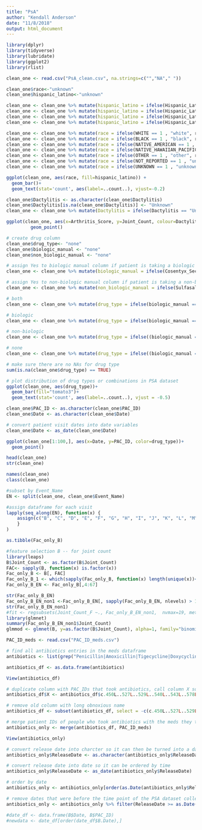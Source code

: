 ```yaml
---
title: "PsA"
author: "Kendall Anderson"
date: "11/8/2018"
output: html_document
---
```


```r
library(dplyr)
library(tidyverse)
library(lubridate)
library(ggplot2)
library(rlist)
```

```r
clean_one <- read.csv("PsA_clean.csv", na.strings=c("","NA"," "))
```

```r
clean_one$race<-"unknown"
clean_one$hispanic_latino<-"unknown"
```

```r
clean_one <- clean_one %>% mutate(hispanic_latino = ifelse(Hispanic_Latino_Yes == 1 , "yes", hispanic_latino))
clean_one <- clean_one %>% mutate(hispanic_latino = ifelse(Hispanic_Latino_No == 1 , "no", hispanic_latino))
clean_one <- clean_one %>% mutate(hispanic_latino = ifelse(Hispanic_Latino_Not_Reported == 1 , "unknown", hispanic_latino))
clean_one <- clean_one %>% mutate(hispanic_latino = ifelse(Hispanic_Latino_Unknown == 1 , "unknown", hispanic_latino))
```

```r
clean_one <- clean_one %>% mutate(race = ifelse(WHITE == 1 , "white", race))
clean_one <- clean_one %>% mutate(race = ifelse(BLACK == 1 , "black", race))
clean_one <- clean_one %>% mutate(race = ifelse(NATIVE_AMERICAN == 1 , "native_american", race))
clean_one <- clean_one %>% mutate(race = ifelse(NATIVE_HAWAIIAN_PACIFIC_ISLANDER == 1 , "native_hawaiian_pacific_islander", race))
clean_one <- clean_one %>% mutate(race = ifelse(OTHER == 1 , "other", race))
clean_one <- clean_one %>% mutate(race = ifelse(NOT_REPORTED == 1 , "unknown", race))
clean_one <- clean_one %>% mutate(race = ifelse(UNKNOWN == 1 , "unknown", race))
```

```r
ggplot(clean_one, aes(race, fill=hispanic_latino)) +
  geom_bar()+
  geom_text(stat='count', aes(label=..count..), vjust=-0.2)
```

```r
clean_one$Dactylitis <- as.character(clean_one$Dactylitis)
clean_one$Dactylitis[is.na(clean_one$Dactylitis)] <- "Unknown"
clean_one <- clean_one %>% mutate(Dactylitis = ifelse(Dactylitis == "Unavailable" , "Unknown", Dactylitis))
```

```r
ggplot(clean_one, aes(x=Arthritis_Score, y=Joint_Count, colour=Dactylitis))+
         geom_point()
```

```r
# create drug column
clean_one$drug_type<- "none"
clean_one$biologic_manual <- "none"
clean_one$non_biologic_manual <- "none"
```

```r
# assign Yes to biologic manual column if patient is taking a biologic drug
clean_one <- clean_one %>% mutate(biologic_manual = ifelse(Cosentyx_Secukinumab == "Yes" | Adalimumab_Humira == "Yes" | Certolizumab_Pegol_Cimzia == "Yes" | Etanercept_Enbrel == "Yes" | Golimumab_Simponi == "Yes" | Infliximab_Remicade == "Yes" | Ustekinumab_Stelara == "Yes" | Biologic == "Yes", "Yes", biologic_manual))

# assign Yes to non-biologic manual column if patient is taking a non-biologic drug
clean_one <- clean_one %>% mutate(non_biologic_manual = ifelse(Sulfasalazine == "Yes" | Apremilast == "Yes" | Azathioprine_Imuran == "Yes" | Hydroxychloroquine_Plaquenil == "Yes" | Leflunomide_Arava == "Yes" | Methotrexate_Rheumatrex == "Yes" | Mycophenolate_mofetil_CellCept == "Yes", "Yes", non_biologic_manual))
```

```r
# both
clean_one <- clean_one %>% mutate(drug_type = ifelse(biologic_manual == "Yes" & non_biologic_manual == "Yes", "both", drug_type))

# biologic
clean_one <- clean_one %>% mutate(drug_type = ifelse(biologic_manual == "Yes" & (non_biologic_manual == "No" | non_biologic_manual == "none" | is.na(non_biologic_manual)), "biologic", drug_type))

# non-biologic
clean_one <- clean_one %>% mutate(drug_type = ifelse((biologic_manual == "No" |  biologic_manual == "none" | is.na(biologic_manual)) & (non_biologic_manual == "Yes"), "non-biologic", drug_type))

# none
clean_one <- clean_one %>% mutate(drug_type = ifelse((biologic_manual == "No" |  biologic_manual == "none" | is.na(biologic_manual)) & (non_biologic_manual == "No" | non_biologic_manual == "none" | is.na(non_biologic_manual)), "neither", drug_type))
```

```r
# make sure there are no NAs for drug type
sum(is.na(clean_one$drug_type) == TRUE)
```

```r
# plot distribution of drug types or combinations in PSA dataset
ggplot(clean_one, aes(drug_type))+
  geom_bar(fill="tomato3")+
  geom_text(stat='count', aes(label=..count..), vjust = -0.5)
```

```r
clean_one$PAC_ID <- as.character(clean_one$PAC_ID)
clean_one$Date <- as.character(clean_one$Date)
```

```r
# convert patient visit dates into date variables
clean_one$Date <- as_date(clean_one$Date)
```

```r
ggplot(clean_one[1:100,], aes(x=Date, y=PAC_ID, color=drug_type))+
  geom_point()
```

```r
head(clean_one)
str(clean_one)
```

```r
names(clean_one)
class(clean_one)
```

```r
#subset by Event_Name
EN <- split(clean_one, clean_one$Event_Name)
```

```r
#assign dataframe for each visit
lapply(seq_along(EN), function(x) {
    assign(c("B", "C", "D", "E", "F", "G", "H", "I", "J", "K", "L", "M", "N", "O", "P")[x], EN[[x]], envir=.GlobalEnv)
    }
)
```

```r
as.tibble(Fac_only_B)
```

```r
#feature selection B -- for joint count
library(leaps)
B$Joint_Count <- as.factor(B$Joint_Count)
FAC<- sapply(B, function(x) is.factor(x))
Fac_only_B <- B[, FAC]
Fac_only_B_1 <- which(sapply(Fac_only_B, function(x) length(unique(x))<2)) # see which factor has only one level
Fac_only_B_EN <- Fac_only_B[,4:67]

str(Fac_only_B_EN)
Fac_only_B_EN_non1 <-Fac_only_B_EN[, sapply(Fac_only_B_EN, nlevels) > 1]
str(Fac_only_B_EN_non1)
#fit <- regsubsets(Joint_Count_F ~., Fac_only_B_EN_non1,  nvmax=19,	method="forward")
library(glmnet)
summary(Fac_only_B_EN_non1$Joint_Count)
glmmod <- glmnet(B, y=as.factor(B$Joint_Count), alpha=1, family="binomial")

```

```r
PAC_ID_meds <- read.csv("PAC_ID_meds.csv")
```

```r
# find all antibiotics entries in the meds dataframe
antibiotics <- list(grep("Penicillin|Amoxicillin|Tigecycline|Doxycycline|Ceftazidime|Cefpodoxime|Cefazolin|CeftazIDIME|CefazoLIN|CefTRIAXone|Ceftriaxone|CeftriaXONE|CefePIME|Ciprofloxacin|Levofloxacin|Clindamycin|Azithromycin|Erythromycin|Sulfamethoxazole|Vancomycin|Gentamicin|Amikacin|Meropenem|Neomycin|Isoniazid|Piperacillin|Tazobactam|Linezolid|Mupirocin|Tobramycin|Clarithromycin|Daptomycin|Ampicillin|Dicloxacillin|Oxacillin|Nafcillin|Minocycline", PAC_ID_meds$Name, ignore.case = TRUE))
```

```r
antibiotics_df <- as.data.frame(antibiotics)
```

```r
View(antibiotics_df)
```

```r
# duplicate column with PAC_IDs that took antibiotics, call column X so it can bind to meds df
antibiotics_df$X <- antibiotics_df$c.450L..527L..529L..540L..543L..578L..606L..612L..617L..619L..
```

```r
# remove old column with long obnoxious name
antibiotics_df <- subset(antibiotics_df, select = -c(c.450L..527L..529L..540L..543L..578L..606L..612L..617L..619L..))
```

```r
# merge patient IDs of people who took antibiotics with the meds they took and when
antibiotics_only <- merge(antibiotics_df, PAC_ID_meds)
```

```r
View(antibiotics_only)
```

```r
# convert release date into charcter so it can then be turned into a date
antibiotics_only$ReleaseDate <- as.character(antibiotics_only$ReleaseDate)
```

```r
# convert release date into date so it can be ordered by time
antibiotics_only$ReleaseDate <- as_date(antibiotics_only$ReleaseDate)
```

```r
# order by date
antibiotics_only <- antibiotics_only[order(as.Date(antibiotics_only$ReleaseDate)),]
```

```r
# remove dates that were before the time point of the PSA dataset collection
antibiotics_only <- antibiotics_only %>% filter(ReleaseDate >= as.Date("2014-07-27") & ReleaseDate <= as.Date("2018-03-17"))
```

```r
#date_df <- data.frame(B$Date, B$PAC_ID)
#newdata <- date_df[order(date_df$B.Date),]
```